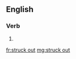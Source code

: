 ==English==

===Verb===
{{head|en|verb form}}

# {{en-past of|strike out}}

[[fr:struck out]]
[[mg:struck out]]